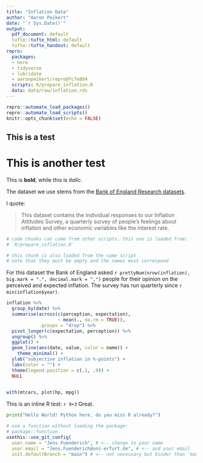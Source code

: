 ```yaml
---
title: "Inflation Data"
author: "Aaron Peikert"
date: "`r Sys.Date()`"
output:
  pdf_document: default
  tufte::tufte_html: default
  tufte::tufte_handout: default
repro:
  packages:
  - here
  - tidyverse
  - lubridate
  - aaronpeikert/repro@fc7e884
  scripts: R/prepare_inflation.R
  data: data/raw/inflation.rds
---
```


```r
repro::automate_load_packages()
repro::automate_load_scripts()
knitr::opts_chunk$set(echo = FALSE)
```

## This is a test 
# This is another test

This is **bold**, while this is *italic*.

The dataset we use stems from the [Bank of England Research datasets](https://www.bankofengland.co.uk/statistics/research-datasets).

I quote:

> This dataset contains the individual responses to our Inflation Attitudes Survey, a quarterly survey of people’s feelings about inflation and other economic variables like the interest rate. 

```r
# code chunks can come from other scripts, this one is loaded from:
# `R/prepare_inflation.R`
```

```r
# this chunk is also loaded from the same script
# note that they must be empty and the names must correspond
```

For this dataset the Bank of England asked `r prettyNum(nrow(inflation), big.mark = ".", decimal.mark = ",")` people for their opinion on the perceived and expected inflation.
The survey has run quarterly since `r min(inflation$year)`.

```r
inflation %>% 
  group_by(date) %>% 
  summarise(across(c(perception, expectation),
                   ~ mean(., na.rm = TRUE)),
            .groups = "drop") %>% 
  pivot_longer(c(expectation, perception)) %>% 
  ungroup() %>% 
  ggplot() +
  geom_line(aes(date, value, color = name)) +
    theme_minimal() +
  ylab("subjective inflation in %-points") +
  labs(color = "") +
  theme(legend.position = c(.1, .9)) +
  NULL 
  
```


```r

with(mtcars, plot(hp, mpg))

```

This is an inline R test: `r 9+3` Great. 

```python

print("Hello World! Python here, do you miss R already?")

```

```r

# use a function without loading the package:
# package::function
usethis::use_git_config(
  user.name = "Jens Fuenderich", # <-- change to your name
  user.email = "Jens.Fuenderich@uni-erfurt.de", # <-- and your email
  init.defaultBranch = "main") # <-- not necessary but kinder than 'master'

```




